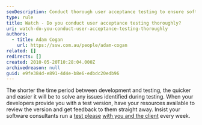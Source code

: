 ```yaml
---
seoDescription: Conduct thorough user acceptance testing to ensure software meets client needs and identify issues early on.
type: rule
title: Watch - Do you conduct user acceptance testing thoroughly?
uri: watch-do-you-conduct-user-acceptance-testing-thoroughly
authors:
  - title: Adam Cogan
    url: https://ssw.com.au/people/adam-cogan
related: []
redirects: []
created: 2010-05-20T10:28:04.000Z
archivedreason: null
guid: e9fe384d-e891-4d4e-b8e6-edbdc20edb96
---
```


The shorter the time period between development and testing, the quicker and easier it will be to solve any issues identified during testing. When your developers provide you with a test version, have your resources available to review the version and get feedback to them straight away.
Insist your software consultants run a [test please](/request-a-test-please) [with you and the client](/conduct-a-test-please-internally-and-then-with-the-client) every week.